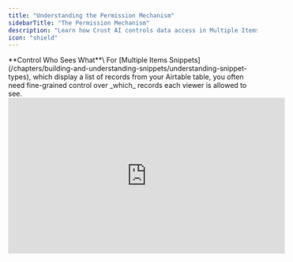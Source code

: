```yaml
---
title: "Understanding the Permission Mechanism"
sidebarTitle: "The Permission Mechanism"
description: "Learn how Crust AI controls data access in Multiple Items Snippets using different permission types."
icon: "shield"
---
```


<Tip>
  **Control Who Sees What**\
  For [Multiple Items Snippets](/chapters/building-and-understanding-snippets/understanding-snippet-types), which display a list of records from your Airtable table, you often need fine-grained control over _which_ records each viewer is allowed to see.
</Tip>

<iframe width="560" height="315" src="https://www.youtube.com/embed/cWsF1v_zRhE?si=_o1Dtqrly5sAeYfU" title="YouTube video player" frameborder="0" allow="accelerometer; autoplay; clipboard-write; encrypted-media; gyroscope; picture-in-picture; web-share" referrerpolicy="strict-origin-when-cross-origin" allowfullscreen />

We've already covered how [**Static Filters**](/chapters/selecting-which-data-to-display/setting-filters-and-sorting-for-multiple-items-snippets) allow you to define broad conditions that apply to _everyone_ viewing the snippet. However, if you need to filter the list of records presented based on the _identity_ of the person viewing the snippet (e.g., a client should only see _their_ projects), Crust AI's **Permission** mechanism is the solution.

## Permission Types

In Step 2 of the Snippet Builder, under "Data Access Configurations," you'll find the **Permission** tab. Crust AI offers two types of permissions for Multiple Items Snippets:

![Multi Step 2 Permission Pn](/images/multi-step-2-permission.png)

### Anyone with the link

- This is the **default** setting.
- No dynamic permission filtering is applied based on the viewer's identity.
- Anyone who has the Shareable URL can see _all_ records in the snippet that meet any **static filter** conditions you've set. No sign-in or identifier input is required to view the snippet.

### User-based permission

- This setting enables **dynamic record-level filtering** based on the viewer's identity.
- Each user will only see records where a specific field in the Airtable record (the "permission field" you configure) matches an identifier value provided for that user.
- This is how you create personalized data views using a single snippet URL.

---

## How User-Based Permission Works Behind the Scenes

When you enable "User-based permission", you select a field in your Airtable table that holds a unique identifier for your users (e.g., an email address, a client ID number, a custom user ID field, etc).

When a viewer attempts to access the snippet's URL, Crust AI needs to know _who_ they are. This "permission value" (the viewer's identifier) can be obtained in one of two ways:

<Tabs>
  <Tab title="Viewer Input">
    If the snippet URL doesn't already contain the permission value, the viewer will be presented with a prompt asking them to enter their identifier (for example, their email address).

    ![Quickstart User Permission Access Required Pn](/images/quickstart-user-permission-access-required.png)
  </Tab>
  <Tab title="Pre-filled in the URL ('Direct URL - Magic Link')">
    The Shareable URL can be constructed to include the permission value as a URL parameter (e.g., `.../view/multi?p=jamie@example.com`). This acts like a "magic link" and automatically sets the permission value for the specific user without prompting them for input.
  </Tab>
</Tabs>

Once Crust AI has the viewer's permission value, it dynamically applies a filter: it retrieves only the records where the value in the "permission field" you selected matches the provided permission value.

This ensures that while the snippet structure and general design remain the same for everyone, the _data_ they see is uniquely filtered for their identity. This is fundamentally different from static filters, which apply the same filter criteria to all viewers.

## How to Set User-Based Permission

To learn how to set up and configure User-based Permissions in detail, see: [User-Based Permission Explained](/chapters/controlling-data-access/user-based-permission-explained)